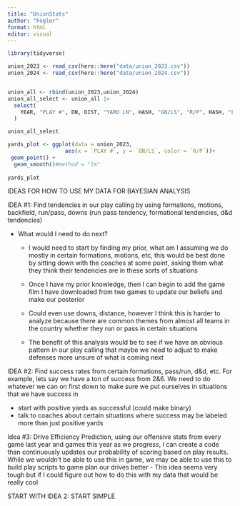 ```yaml
---
title: "UnionStats"
author: "Fogler"
format: html
editor: visual
---
```


```r
library(tidyverse)
```

```r
union_2023 <- read_csv(here::here("data/union_2023.csv"))
union_2024 <- read_csv(here::here("data/union_2024.csv"))


union_all <- rbind(union_2023,union_2024)
union_all_select <- union_all |>
  select(
    YEAR, "PLAY #", DN, DIST, "YARD LN", HASH, "GN/LS", "R/P", HASH, "FORMATION FAMILY", "OFF FORM", BACKFIELD, MOTION, "FORMATION TAG", PROTECTION, "PLAY RESULT", "CARRIER/TARGET", "PLAY DIR" 
  )

union_all_select
```

```r
yards_plot <- ggplot(data = union_2023,
                  aes(x = `PLAY #`, y = `GN/LS`, color = `R/P`))+
 geom_point() +
  geom_smooth()#method = "lm"
  
yards_plot
```

IDEAS FOR HOW TO USE MY DATA FOR BAYESIAN ANALYSIS

IDEA #1: Find tendencies in our play calling by using formations, motions, backfield, run/pass, downs (run pass tendency, formational tendencies, d&d tendencies)

-   What would I need to do next?
    -   I would need to start by finding my prior, what am I assuming we do mostly in certain formations, motions, etc, this would be best done by sitting down with the coaches at some point, asking them what they think their tendencies are in these sorts of situations

    -   Once I have my prior knowledge, then I can begin to add the game film I have downloaded from two games to update our beliefs and make our posterior

    -   Could even use downs, distance, however I think this is harder to analyze because there are common themes from almost all teams in the country whether they run or pass in certain situations

    -   The benefit of this analysis would be to see if we have an obvious pattern in our play calling that maybe we need to adjust to make defenses more unsure of what is coming next

IDEA #2: Find success rates from certain formations, pass/run, d&d, etc. For example, lets say we have a ton of success from 2&6. We need to do whatever we can on first down to make sure we put ourselves in situations that we have success in

-   start with positive yards as successful (could make binary)
-   talk to coaches about certain situations where success may be labeled more than just positive yards

Idea #3: Drive Efficiency Prediction, using our offensive stats from every game last year and games this year as we progress, I can create a code than continuously updates our probability of scoring based on play results. While we wouldn't be able to use this in game, we may be able to use this to build play scripts to game plan our drives better - This idea seems very tough but if I could figure out how to do this with my data that would be really cool

START WITH IDEA 2: START SIMPLE
